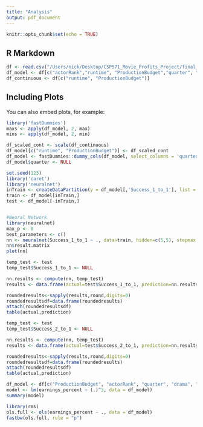 ```yaml
---
title: "Analysis"
output: pdf_document
---
```


```r
knitr::opts_chunk$set(echo = TRUE)
```

## R Markdown

```r
df <- read.csv("/Users/nick/Desktop/CSP571_Movie_Profits_Project/final_dataset.csv")
df_model <- df[c("actorRank","runtime", "ProductionBudget","quarter", "drama", "action", "amusement", "Success_1_to_1")]
df_continuous <- df[c("runtime", "ProductionBudget")]
```

## Including Plots

You can also embed plots, for example:

```r
library('fastDummies')
maxs <- apply(df_model, 2, max)
mins <- apply(df_model, 2, min)

df_scaled_cont <- scale(df_continuous) 
df_model[c("runtime", "ProductionBudget")] <- df_scaled_cont
df_model <- fastDummies::dummy_cols(df_model, select_columns = 'quarter')
df_model$quarter <- NULL
```


```r

set.seed(123)
library('caret')
library('neuralnet')
inTrain <- createDataPartition(y = df_model[,'Success_1_to_1'], list = FALSE, p = 0.8)
train <- df_model[inTrain,]
test <- df_model[-inTrain,]


#Neural Network
library(neuralnet)
max_p <- 0
best_parameters <- c()
nn <- neuralnet(Success_1_to_1 ~ ., data=train, hidden=c(5,5), stepmax = 500000, rep=5, linear.output=FALSE, threshold=0.03)
nn$result.matrix
plot(nn)

temp_test <- test
temp_test$Success_1_to_1 <- NULL

nn.results <- compute(nn, temp_test)
results <- data.frame(actual=test$Success_1_to_1, prediction=nn.results$net.result)

roundedresults<-sapply(results,round,digits=0)
roundedresultsdf=data.frame(roundedresults)
attach(roundedresultsdf)
table(actual,prediction)

```

```r
temp_test <- test
temp_test$Success_2_to_1 <- NULL

nn.results <- compute(nn, temp_test)
results <- data.frame(actual=test$Success_2_to_1, prediction=nn.results$net.result)
```

```r
roundedresults<-sapply(results,round,digits=0)
roundedresultsdf=data.frame(roundedresults)
attach(roundedresultsdf)
table(actual,prediction)

```


```r
df_model <- df[c("ProductionBudget", "actorRank", "quarter", "drama", "nonfiction", "action", "amusement", "earnings_percent")]
model <- lm(earnings_percent ~ (.)^3, data = df_model)
summary(model)

library(rms)
ols.full <- ols(earnings_percent ~ ., data = df_model)
fastbw(ols.full, rule = "p")
```



